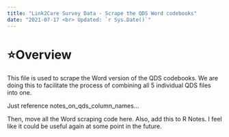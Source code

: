 ```yaml
---
title: "Link2Care Survey Data - Scrape the QDS Word codebooks"
date: "2021-07-17 <br> Updated: `r Sys.Date()`"
---
```


# ⭐️Overview

This file is used to scrape the Word version of the QDS codebooks. We are doing this to facilitate the process of combining all 5 individual QDS files into one. 

Just reference notes_on_qds_column_names...

Then, move all the Word scraping code here. Also, add this to R Notes. I feel like it could be useful again at some point in the future. 

